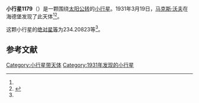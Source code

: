 {{Infobox planet
| bgcolour = #FFFFC0
| name = 1179 Mally
| symbol = 
| image = 
| caption = 
| discovery = yes
| discovery_ref = 
| discoverer = [[马克斯·沃夫|马克斯·沃夫]]
| discovery_site = [[海德堡|海德堡]] 
| discovered = 1931年3月19日
| designations = yes
| mp_name = 
| named_after = 
| alt_names = 
| mp_category = [[主带小行星|主带小行星]]
| orbit_ref = <ref name="a">[http://ssd.jpl.nasa.gov/sbdb.cgi?sstr=1179 1179 Mally] {{Wayback|url=http://ssd.jpl.nasa.gov/sbdb.cgi?sstr=1179 |date=20210717081853 }}，小行星數據庫瀏覽器（JPL Small-Body Database Browser）－[[美国国家航空航天局|美国国家航空航天局]]喷气推进实验室</ref>
| epoch = 2456400.5 (2013年4月18日更新)
| aphelion = {{convert|3.0705981|AU|km|3|abbr=on|lk=out}}
| perihelion = {{convert|2.1639297|AU|km|3|abbr=on}}
| semimajor = {{convert|2.6172639|AU|km|3|abbr=on}}
| eccentricity = 0.1732092
| period = 1546.570392 [[日|日]]<br />4.23[[儒略年|儒略年]]
| avg_speed = 
| inclination = 8.70391
| asc_node = 6.87471
| mean_anomaly = 
| arg_peri = 234.20823
| satellites = 
| physical_characteristics = yes
| dimensions = 
| mass = 
| density = 
| surface_grav = 
| escape_velocity = 
| sidereal_day = 
| axial_tilt = 
| pole_ecliptic_lat = 
| pole_ecliptic_lon = 
| albedo = 
| temperatures= 
| temp_name1 = 
| mean_temp_1 = 
| max_temp_1 = 
| temp_name2 = 
| max_temp_2 = 
| spectral_type = 
| abs_magnitude = 234.20823
}}

'''小行星1179'''（{{lang-en|1179 Mally}}）是一颗围绕[[太阳|太阳]][[公转|公转]]的[[小行星|小行星]]。1931年3月19日，[[马克斯·沃夫|马克斯·沃夫]]在海德堡发现了此天体<ref name="a" /><ref>{{cite news|title=小行星列表|url=http://cfa-www.harvard.edu/iau/lists/NumberedMPs.txt|accessdate=2013-07-08|newspaper=哈佛大学|archive-date=2008-05-17|archive-url=https://web.archive.org/web/20080517010638/http://cfa-www.harvard.edu/iau/lists/NumberedMPs.txt|dead-url=no}}</ref>。

这颗小行星的[[绝对星等|绝对星等]]为234.20823等<ref name="a" />。

==参考文献==
{{reflist}}
{{Minor Planet Number|[[小行星1178|小行星1178]]|[[小行星1180|小行星1180]]}}

{{小天体}}

[[Category:小行星带天体|Category:小行星带天体]]
[[Category:1931年发现的小行星|Category:1931年发现的小行星]]

{{asteroid-stub}}